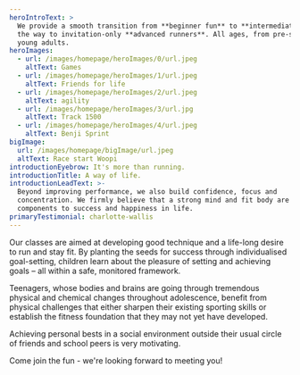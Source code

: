 ```yaml
---
heroIntroText: >
  We provide a smooth transition from **beginner fun** to **intermediate**, all
  the way to invitation-only **advanced runners**. All ages, from pre-school to
  young adults.
heroImages:
  - url: /images/homepage/heroImages/0/url.jpeg
    altText: Games
  - url: /images/homepage/heroImages/1/url.jpeg
    altText: Friends for life
  - url: /images/homepage/heroImages/2/url.jpeg
    altText: agility
  - url: /images/homepage/heroImages/3/url.jpg
    altText: Track 1500
  - url: /images/homepage/heroImages/4/url.jpeg
    altText: Benji Sprint
bigImage:
  url: /images/homepage/bigImage/url.jpeg
  altText: Race start Woopi
introductionEyebrow: It's more than running.
introductionTitle: A way of life.
introductionLeadText: >-
  Beyond improving performance, we also build confidence, focus and
  concentration. We firmly believe that a strong mind and fit body are key
  components to success and happiness in life.
primaryTestimonial: charlotte-wallis
---
```

Our classes are aimed at developing good technique and a life-long desire to run and stay fit. By planting the seeds for success through individualised goal-setting, children learn about the pleasure of setting and achieving goals – all within a safe, monitored framework.

Teenagers, whose bodies and brains are going through tremendous physical and chemical changes throughout adolescence, benefit from physical challenges that either sharpen their existing sporting skills or establish the fitness foundation that they may not yet have developed.

Achieving personal bests in a social environment outside their usual circle of friends and school peers is very motivating.

Come join the fun - we're looking forward to meeting you!
